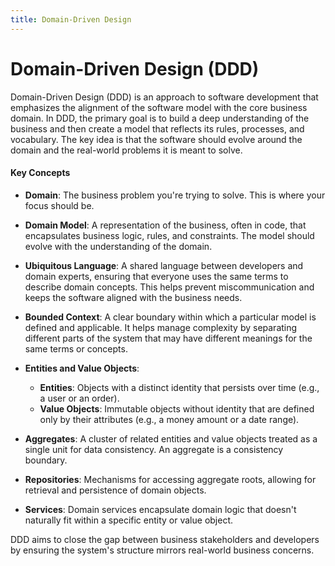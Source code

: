 ```yaml
---
title: Domain-Driven Design
---
```


# Domain-Driven Design (DDD)

Domain-Driven Design (DDD) is an approach to software development that emphasizes the alignment of the software model with the core business domain. In DDD, the primary goal is to build a deep understanding of the business and then create a model that reflects its rules, processes, and vocabulary. The key idea is that the software should evolve around the domain and the real-world problems it is meant to solve.

#### Key Concepts
- **Domain**: The business problem you're trying to solve. This is where your focus should be.

- **Domain Model**: A representation of the business, often in code, that encapsulates business logic, rules, and constraints. The model should evolve with the understanding of the domain.

- **Ubiquitous Language**: A shared language between developers and domain experts, ensuring that everyone uses the same terms to describe domain concepts. This helps prevent miscommunication and keeps the software aligned with the business needs.

- **Bounded Context**: A clear boundary within which a particular model is defined and applicable. It helps manage complexity by separating different parts of the system that may have different meanings for the same terms or concepts.

- **Entities and Value Objects**:
    - **Entities**: Objects with a distinct identity that persists over time (e.g., a user or an order).
    - **Value Objects**: Immutable objects without identity that are defined only by their attributes (e.g., a money amount or a date range).

- **Aggregates**: A cluster of related entities and value objects treated as a single unit for data consistency. An aggregate is a consistency boundary.

- **Repositories**: Mechanisms for accessing aggregate roots, allowing for retrieval and persistence of domain objects.

- **Services**: Domain services encapsulate domain logic that doesn't naturally fit within a specific entity or value object.

DDD aims to close the gap between business stakeholders and developers by ensuring the system's structure mirrors real-world business concerns.
